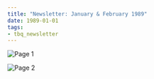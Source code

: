 ```yaml
---
title: "Newsletter: January & February 1989"
date: 1989-01-01
tags:
- tbq_newsletter
---
```


![Page 1](/assets/blog/1989/tbq/01-newsletter-page1.jpg)

![Page 2](/assets/blog/1989/tbq/01-newsletter-page2.jpg)